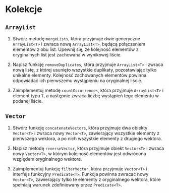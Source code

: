 # Kolekcje

## `ArrayList`

1. Stwórz metodę `mergeLists`, która przyjmuje dwie generyczne `ArrayList<T>` i zwraca nową `ArrayList<T>`, będącą połączeniem elementów z obu list. Upewnij się, że kolejność elementów z oryginalnych list jest zachowana w wynikowej liście.

2. Napisz funkcję `removeDuplicates`, która przyjmuje `ArrayList<T>` i zwraca nową listę, z której usunięto wszystkie duplikaty, pozostawiając tylko unikalne elementy. Kolejność zachowanych elementów powinna odpowiadać ich pierwszemu wystąpieniu na oryginalnej liście.

3. Zaimplementuj metodę `countOccurrences`, która przyjmuje `ArrayList<T>` i element typu `T`, a następnie zwraca liczbę wystąpień tego elementu w podanej liście.

## `Vector`

1. Stwórz funkcję `concatenateVectors`, która przyjmuje dwa obiekty `Vector<T>` i zwraca nowy `Vector<T>`, zawierający wszystkie elementy z pierwszego wektora, a po nich wszystkie elementy z drugiego wektora.

2. Napisz metodę `reverseVector`, która przyjmuje obiekt `Vector<T>` i zwraca nowy `Vector<T>`, w którym kolejność elementów jest odwrócona względem oryginalnego wektora.

3. Zaimplementuj funkcję `filterVector`, która przyjmuje `Vector<T>` i interfejs funkcyjny `Predicate<T>`. Funkcja powinna zwracać nowy `Vector<T>`, zawierający tylko te elementy z oryginalnego wektora, które spełniają warunek zdefiniowany przez `Predicate<T>`.
